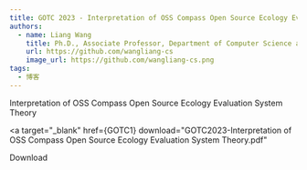 ```yaml
---
title: GOTC 2023 - Interpretation of OSS Compass Open Source Ecology Evaluation System Theory
authors:
  - name: Liang Wang
    title: Ph.D., Associate Professor, Department of Computer Science and Technology, Nanjing University
    url: https://github.com/wangliang-cs
    image_url: https://github.com/wangliang-cs.png
tags:
  - 博客
---
```




Interpretation of OSS Compass Open Source Ecology Evaluation System Theory

<!--truncate-->

<a
  target="\_blank"
  href={GOTC1}
  download="GOTC2023-Interpretation of OSS Compass Open Source Ecology Evaluation System Theory.pdf"
>
  Download
</a>

<PdfViewer pdfUrl={GOTC1} />
